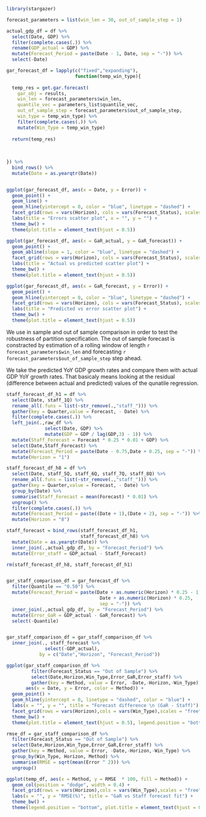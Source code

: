 
```r

library(stargazer)

```


```r

forecast_parameters = list(win_len = 30, out_of_sample_step = 1)

```


```r

actual_gdp_df = df %>% 
  select(Date, GDP) %>% 
  filter(complete.cases(.)) %>% 
  rename(GDP_actual = GDP) %>% 
  mutate(Forecast_Period = paste(Date - 1, Date, sep = "-")) %>% 
  select(-Date)
```



```r

gar_forecast_df = lapply(c("fixed","expanding"),
                         function(temp_win_type){
  
  temp_res = get.gar.forecast(
    gar_obj = results,
    win_len = forecast_parameters$win_len,
    quantile_vec = parameters_list$quantile_vec,
    out_of_sample_step = forecast_parameters$out_of_sample_step,
    win_type = temp_win_type) %>% 
    filter(complete.cases(.)) %>% 
    mutate(Win_Type = temp_win_type)
  
  return(temp_res)
  
  
  
}) %>% 
  bind_rows() %>% 
  mutate(Date = as.yearqtr(Date))



```


\section{Residuals analysis}

```r

ggplot(gar_forecast_df, aes(x = Date, y = Error)) + 
  geom_point() + 
  geom_line() + 
  geom_hline(yintercept = 0, color = "blue", linetype = "dashed") + 
  facet_grid(rows = vars(Horizon), cols = vars(Forecast_Status), scales = "free") + 
  labs(title = "Errors scatter plot", x = "", y = "") + 
  theme_bw() + 
  theme(plot.title = element_text(hjust = 0.5))

```


```r

ggplot(gar_forecast_df, aes(x = GaR_actual, y = GaR_forecast)) + 
  geom_point() + 
  geom_abline(slope = 1, color = "blue", linetype = "dashed") + 
  facet_grid(rows = vars(Horizon), cols = vars(Forecast_Status), scales = "free") + 
  labs(title = "Actual vs predicted scatter plot") + 
  theme_bw() + 
  theme(plot.title = element_text(hjust = 0.5))


```


```r

ggplot(gar_forecast_df, aes(x = GaR_forecast, y = Error)) + 
  geom_point() + 
  geom_hline(yintercept = 0, color = "blue", linetype = "dashed") +
  facet_grid(rows = vars(Horizon), cols = vars(Forecast_Status), scales = "free") + 
  labs(title = "Predicted vs error scatter plot") + 
  theme_bw() + 
  theme(plot.title = element_text(hjust = 0.5))


```


\subsection{Forecast accuracy}

We use in sample and out of sample comparison in order to test the robustness of partition
specification. The out of sample forecast is constracted by estimation of a rolling window of length
`r forecast_parameters$win_len` and forecasting `r forecast_parameters$out_of_sample_step` step ahead.

\subsection{Comparison to actual GDP}

We take the predicted YoY GDP growth rates and compare them with actual
GDP YoY growth rates. That basicaly means looking at the residual
(difference between actual and predicted) values of the qunatile regression.

\section{Comparison to staff forecast}

```r

staff_forecast_df_h1 = df %>% 
  select(Date, staff_1Q) %>% 
  rename_all(.funs = list(~str_remove(.,"staff_"))) %>% 
  gather(key = Quarter,value = Forecast, - Date) %>% 
  filter(complete.cases(.)) %>% 
  left_join(.,raw_df %>% 
              select(Date, GDP) %>% 
              mutate(GDP = GDP / lag(GDP,3) - 1)) %>% 
  mutate(Staff_Forecast = Forecast * 0.25 * 0.01 + GDP) %>% 
  select(Date,Staff_Forecast) %>% 
  mutate(Forecast_Period = paste(Date - 0.75,Date + 0.25, sep = "-")) %>% 
  mutate(Horizon = "1")

staff_forecast_df_h8 = df %>% 
  select(Date, staff_5Q, staff_6Q, staff_7Q, staff_8Q) %>% 
  rename_all(.funs = list(~str_remove(.,"staff_"))) %>% 
  gather(key = Quarter,value = Forecast, - Date) %>% 
  group_by(Date) %>% 
  summarise(Staff_Forecast = mean(Forecast) * 0.01) %>% 
  ungroup() %>% 
  filter(complete.cases(.)) %>% 
  mutate(Forecast_Period = paste((Date + 1),(Date + 2), sep = "-")) %>% 
  mutate(Horizon = "8")

staff_forecast = bind_rows(staff_forecast_df_h1,
                           staff_forecast_df_h8) %>% 
  mutate(Date = as.yearqtr(Date)) %>% 
  inner_join(.,actual_gdp_df, by = "Forecast_Period") %>% 
  mutate(Error_staff = GDP_actual - Staff_Forecast)

rm(staff_forecast_df_h8, staff_forecast_df_h1)



```


```r

gar_staff_comparison_df = gar_forecast_df %>% 
  filter(Quantile == "0.50") %>% 
  mutate(Forecast_Period = paste(Date + as.numeric(Horizon) * 0.25 - 1,
                                  Date + as.numeric(Horizon) * 0.25,
                                  sep = "-")) %>% 
  inner_join(.,actual_gdp_df, by = "Forecast_Period") %>% 
  mutate(Error_GaR = GDP_actual - GaR_forecast) %>% 
  select(-Quantile)


gar_staff_comparison_df = gar_staff_comparison_df %>% 
  inner_join(., staff_forecast %>% 
              select(-GDP_actual),
            by = c("Date","Horizon", "Forecast_Period"))

```


```r

ggplot(gar_staff_comparison_df %>% 
         filter(Forecast_Status == "Out of Sample") %>% 
         select(Date,Horizon,Win_Type,Error_GaR,Error_staff) %>% 
         gather(key = Method, value = Error, -Date,-Horizon,-Win_Type),
       aes(x = Date, y = Error, color = Method)) + 
  geom_point() + 
  geom_hline(yintercept = 0, linetype = "dashed", color = "blue") + 
  labs(x = "", y = "", title = "Forecast difference \n (GaR - Staff)") + 
  facet_grid(rows = vars(Horizon),cols = vars(Win_Type),scales = "free") + 
  theme_bw() + 
  theme(plot.title = element_text(hjust = 0.5), legend.position = "bottom")

```

```r

rmse_df = gar_staff_comparison_df %>% 
  filter(Forecast_Status == "Out of Sample") %>% 
  select(Date,Horizon,Win_Type,Error_GaR,Error_staff) %>% 
  gather(key = Method, value = Error, -Date,-Horizon,-Win_Type) %>%
  group_by(Win_Type, Horizon, Method) %>% 
  summarise(RMSE = sqrt(mean(Error ^ 2))) %>% 
  ungroup()

ggplot(temp_df, aes(x = Method, y = RMSE  * 100, fill = Method)) + 
  geom_col(position = "dodge", width = 0.4) + 
  facet_grid(rows = vars(Horizon),cols = vars(Win_Type),scales = "free") + 
  labs(x = "", y = "RMSE(%)", title = "GaR vs Staff forecast fit") +
  theme_bw() + 
  theme(legend.position = "bottom", plot.title = element_text(hjust = 0.5))




```


